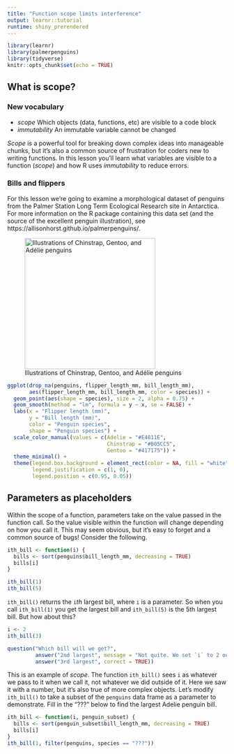 ```yaml
---
title: "Function scope limits interference"
output: learnr::tutorial
runtime: shiny_prerendered
---
```


```r
library(learnr)
library(palmerpenguins)
library(tidyverse)
knitr::opts_chunk$set(echo = TRUE)
```

## What is scope?

### New vocabulary

- _scope_ Which objects (data, functions, etc) are visible to a code block 
- _immutability_ An immutable variable cannot be changed

_Scope_ is a powerful tool for breaking down complex ideas into manageable chunks, but it's also a common source of frustration for coders new to writing functions. In this lesson you'll learn what variables are visible to a function (_scope_) and how R uses _immutability_ to reduce errors.

### Bills and flippers

For this lesson we're going to examine a morphological dataset of penguins from the Palmer Station Long Term Ecological Research site in Antarctica. For more information on the R package containing this data set (and the source of the excellent penguin illustration), see https://allisonhorst.github.io/palmerpenguins/.

![Illustrations of Chinstrap, Gentoo, and Adélie penguins](https://allisonhorst.github.io/palmerpenguins/reference/figures/lter_penguins.png){width=300}

```r
ggplot(drop_na(penguins, flipper_length_mm, bill_length_mm), 
       aes(flipper_length_mm, bill_length_mm, color = species)) +
  geom_point(aes(shape = species), size = 2, alpha = 0.75) +
  geom_smooth(method = "lm", formula = y ~ x, se = FALSE) +
  labs(x = "Flipper length (mm)",
       y = "Bill length (mm)",
       color = "Penguin species",
       shape = "Penguin species") +
  scale_color_manual(values = c(Adelie = "#E4811E",
                                Chinstrap = "#B05CC5",
                                Gentoo = "#417175")) +
  theme_minimal() +
  theme(legend.box.background = element_rect(color = NA, fill = "white"),
        legend.justification = c(1, 0),
        legend.position = c(0.95, 0.05))
```

## Parameters as placeholders

Within the scope of a function, parameters take on the value passed in the function call. So the value visible within the function will change depending on how you call it. This may seem obvious, but it's easy to forget and a common source of bugs! Consider the following.

```r
ith_bill <- function(i) {
  bills <- sort(penguins$bill_length_mm, decreasing = TRUE)
  bills[i]
}

ith_bill(1)
ith_bill(5)
```

`ith_bill()` returns the `i`_th_ largest bill, where `i` is a parameter. So when you call `ith_bill(1)` you get the largest bill and `ith_bill(5)` is the 5th largest bill. But how about this?

```r
i <- 2
ith_bill(3)
```

```r
question("Which bill will we get?",
         answer("2nd largest", message = "Not quite. We set `i` to 2 outside the function, but in the function it takes the value of 3 since we called `ith_bill(3)`."),
         answer("3rd largest", correct = TRUE))
```

This is an example of _scope_. The function `ith_bill()` sees `i` as whatever we pass to it when we call it, not whatever we did outside of it. Here we saw it with a number, but it's also true of more complex objects. Let's modify `ith_bill()` to take a subset of the `penguins` data frame as a parameter to demonstrate. Fill in the "???" below to find the largest Adelie penguin bill.

```r
ith_bill <- function(i, penguin_subset) {
  bills <- sort(penguin_subset$bill_length_mm, decreasing = TRUE)
  bills[i]
}
ith_bill(1, filter(penguins, species == "???"))
```

















































